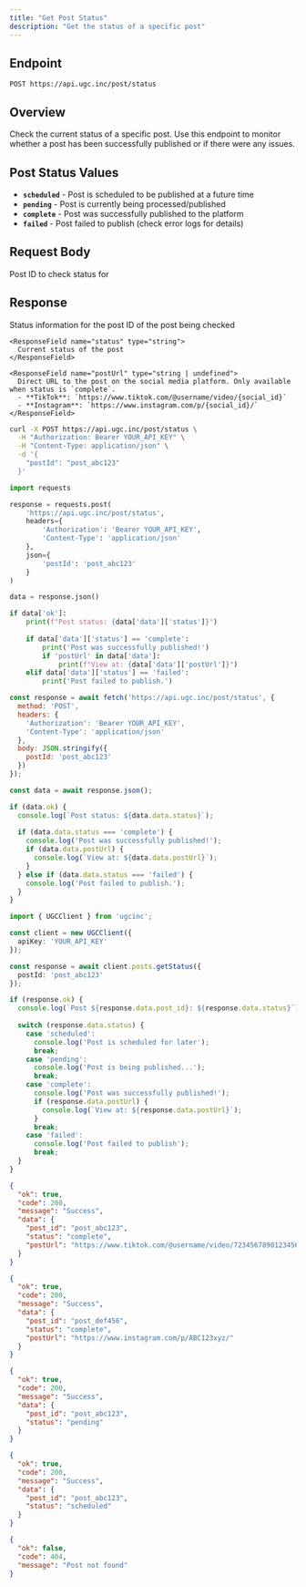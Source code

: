 ```yaml
---
title: "Get Post Status"
description: "Get the status of a specific post"
---
```


## Endpoint

```
POST https://api.ugc.inc/post/status
```

## Overview

Check the current status of a specific post. Use this endpoint to monitor whether a post has been successfully published or if there were any issues.

## Post Status Values

- **`scheduled`** - Post is scheduled to be published at a future time
- **`pending`** - Post is currently being processed/published
- **`complete`** - Post was successfully published to the platform
- **`failed`** - Post failed to publish (check error logs for details)

## Request Body

<ParamField body="postId" type="string" required>
  Post ID to check status for
</ParamField>

## Response

<ResponseField name="data" type="object">
  Status information for the post
  
  <Expandable title="Response properties">
    <ResponseField name="post_id" type="string">
      ID of the post being checked
    </ResponseField>
    
    <ResponseField name="status" type="string">
      Current status of the post
    </ResponseField>
    
    <ResponseField name="postUrl" type="string | undefined">
      Direct URL to the post on the social media platform. Only available when status is `complete`.
      - **TikTok**: `https://www.tiktok.com/@username/video/{social_id}`
      - **Instagram**: `https://www.instagram.com/p/{social_id}/`
    </ResponseField>
  </Expandable>
</ResponseField>

<RequestExample>

```bash cURL
curl -X POST https://api.ugc.inc/post/status \
  -H "Authorization: Bearer YOUR_API_KEY" \
  -H "Content-Type: application/json" \
  -d '{
    "postId": "post_abc123"
  }'
```

```python Python
import requests

response = requests.post(
    'https://api.ugc.inc/post/status',
    headers={
        'Authorization': 'Bearer YOUR_API_KEY',
        'Content-Type': 'application/json'
    },
    json={
        'postId': 'post_abc123'
    }
)

data = response.json()

if data['ok']:
    print(f"Post status: {data['data']['status']}")
    
    if data['data']['status'] == 'complete':
        print('Post was successfully published!')
        if 'postUrl' in data['data']:
            print(f"View at: {data['data']['postUrl']}")
    elif data['data']['status'] == 'failed':
        print('Post failed to publish.')
```

```javascript JavaScript
const response = await fetch('https://api.ugc.inc/post/status', {
  method: 'POST',
  headers: {
    'Authorization': 'Bearer YOUR_API_KEY',
    'Content-Type': 'application/json'
  },
  body: JSON.stringify({
    postId: 'post_abc123'
  })
});

const data = await response.json();

if (data.ok) {
  console.log(`Post status: ${data.data.status}`);
  
  if (data.data.status === 'complete') {
    console.log('Post was successfully published!');
    if (data.data.postUrl) {
      console.log(`View at: ${data.data.postUrl}`);
    }
  } else if (data.data.status === 'failed') {
    console.log('Post failed to publish.');
  }
}
```

```typescript React
import { UGCClient } from 'ugcinc';

const client = new UGCClient({
  apiKey: 'YOUR_API_KEY'
});

const response = await client.posts.getStatus({
  postId: 'post_abc123'
});

if (response.ok) {
  console.log(`Post ${response.data.post_id}: ${response.data.status}`);
  
  switch (response.data.status) {
    case 'scheduled':
      console.log('Post is scheduled for later');
      break;
    case 'pending':
      console.log('Post is being published...');
      break;
    case 'complete':
      console.log('Post was successfully published!');
      if (response.data.postUrl) {
        console.log(`View at: ${response.data.postUrl}`);
      }
      break;
    case 'failed':
      console.log('Post failed to publish');
      break;
  }
}
```

</RequestExample>

<ResponseExample>

```json Success Response (Complete - TikTok)
{
  "ok": true,
  "code": 200,
  "message": "Success",
  "data": {
    "post_id": "post_abc123",
    "status": "complete",
    "postUrl": "https://www.tiktok.com/@username/video/7234567890123456789"
  }
}
```

```json Success Response (Complete - Instagram)
{
  "ok": true,
  "code": 200,
  "message": "Success",
  "data": {
    "post_id": "post_def456",
    "status": "complete",
    "postUrl": "https://www.instagram.com/p/ABC123xyz/"
  }
}
```

```json Success Response (Pending)
{
  "ok": true,
  "code": 200,
  "message": "Success",
  "data": {
    "post_id": "post_abc123",
    "status": "pending"
  }
}
```

```json Success Response (Scheduled)
{
  "ok": true,
  "code": 200,
  "message": "Success",
  "data": {
    "post_id": "post_abc123",
    "status": "scheduled"
  }
}
```

```json Error Response (Not Found)
{
  "ok": false,
  "code": 404,
  "message": "Post not found"
}
```

</ResponseExample>

